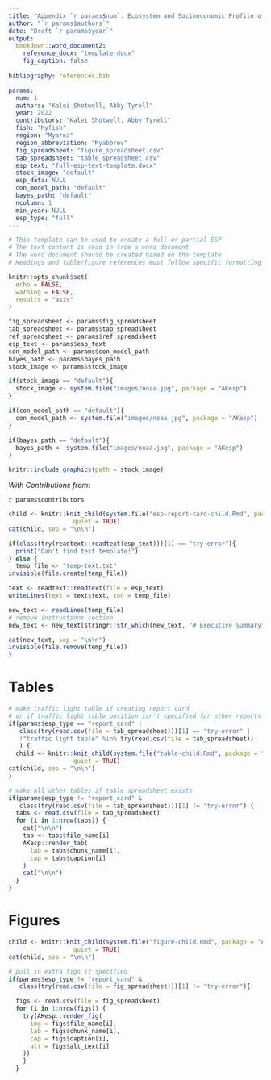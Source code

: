 ```yaml
---
title: "Appendix `r params$num`. Ecosystem and Socioeconomic Profile of the `r params$fish` stock in the `r params$region` `r ifelse(params$esp_type == 'report_card', '- Report Card', ifelse(params$esp_type == 'partial', '- Partial Update', ''))`"
author: "`r params$authors`"
date: "Draft `r params$year`"
output: 
  bookdown::word_document2:
    reference_docx: "template.docx" 
    fig_caption: false
    
bibliography: references.bib

params:
  num: 1
  authors: "Kalei Shotwell, Abby Tyrell"
  year: 2022
  contributors: "Kalei Shotwell, Abby Tyrell"
  fish: "Myfish"
  region: "Myarea"
  region_abbreviation: "Myabbrev"
  fig_spreadsheet: "figure_spreadsheet.csv"
  tab_spreadsheet: "table_spreadsheet.csv"
  esp_text: "full-esp-text-template.docx"
  stock_image: "default"
  esp_data: NULL
  con_model_path: "default"
  bayes_path: "default"
  ncolumn: 1
  min_year: NULL
  esp_type: "full"
---
```


```r
# This template can be used to create a full or partial ESP
# The text content is read in from a word document
# The word document should be created based on the template
# Headings and table/figure references must follow specific formatting

knitr::opts_chunk$set(
  echo = FALSE,
  warning = FALSE,
  results = "asis"
)

fig_spreadsheet <- params$fig_spreadsheet
tab_spreadsheet <- params$tab_spreadsheet
ref_spreadsheet <- params$ref_spreadsheet
esp_text <- params$esp_text
con_model_path <- params$con_model_path
bayes_path <- params$bayes_path
stock_image <- params$stock_image

if(stock_image == "default"){
  stock_image <- system.file("images/noaa.jpg", package = "AKesp")
}

if(con_model_path == "default"){
  con_model_path <- system.file("images/noaa.jpg", package = "AKesp")
}

if(bayes_path == "default"){
  bayes_path <- system.file("images/noaa.jpg", package = "AKesp")
}
```

```r
knitr::include_graphics(path = stock_image)
```

*With Contributions from:*

`r params$contributors`

\newpage

```r
child <- knitr::knit_child(system.file("esp-report-card-child.Rmd", package = "AKesp"),
                  quiet = TRUE)
cat(child, sep = "\n\n")
```

```r
if(class(try(readtext::readtext(esp_text)))[1] == "try-error"){
  print("Can't find text template!")
} else {
  temp_file <- "temp-text.txt"
invisible(file.create(temp_file))

text <- readtext::readtext(file = esp_text)
writeLines(text = text$text, con = temp_file)

new_text <- readLines(temp_file)
# remove instructions section
new_text <- new_text[stringr::str_which(new_text, "# Executive Summary"):length(new_text)]

cat(new_text, sep = "\n\n")
invisible(file.remove(temp_file))
}
```

\newpage

# Tables {-}

```r
# make traffic light table if creating report card
# or if traffic light table position isn't specified for other reports
if(params$esp_type == "report_card" |
   class(try(read.csv(file = tab_spreadsheet)))[1] == "try-error" |
   !"traffic light table" %in% try(read.csv(file = tab_spreadsheet))
   ) {
  child <- knitr::knit_child(system.file("table-child.Rmd", package = "AKesp"),
                  quiet = TRUE)
cat(child, sep = "\n\n")
} 

# make all other tables if table spreadsheet exists
if(params$esp_type != "report_card" &
   class(try(read.csv(file = tab_spreadsheet)))[1] != "try-error") {
  tabs <- read.csv(file = tab_spreadsheet)
  for (i in 1:nrow(tabs)) {
    cat("\n\n")
    tab <- tabs$file_name[i]
    AKesp::render_tab(
      lab = tabs$chunk_name[i],
      cap = tabs$caption[i]
    )
    cat("\n\n")
  }
}
```

\newpage

# Figures {-}
```r
child <- knitr::knit_child(system.file("figure-child.Rmd", package = "AKesp"),
                  quiet = TRUE)
cat(child, sep = "\n\n")

# pull in extra figs if specified
if(params$esp_type != "report_card" &
   class(try(read.csv(file = fig_spreadsheet)))[1] != "try-error"){

  figs <- read.csv(file = fig_spreadsheet)
  for (i in 1:nrow(figs)) {
    try(AKesp::render_fig(
      img = figs$file_name[i],
      lab = figs$chunk_name[i],
      cap = figs$caption[i],
      alt = figs$alt_text[i]
    ))
    }
  }
```
